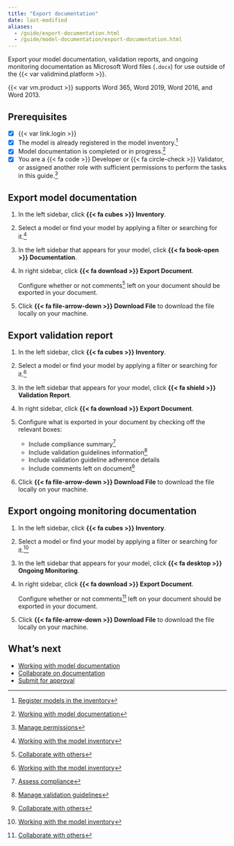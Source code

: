 ```yaml
---
title: "Export documentation"
date: last-modified
aliases:
  - /guide/export-documentation.html
  - /guide/model-documentation/export-documentation.html
---
```


Export your model documentation, validation reports, and ongoing monitoring documentation as Microsoft Word files (`.docx`) for use outside of the {{< var validmind.platform >}}.

::: {.callout}
{{< var vm.product >}} supports Word 365, Word 2019, Word 2016, and Word 2013.
:::


::: {.attn}

## Prerequisites

- [x] {{< var link.login >}}
- [x] The model is already registered in the model inventory.[^1]
- [x] Model documentation is completed or in progress.[^2]
- [x] You are a [{{< fa code >}} Developer]{.bubble} or [{{< fa circle-check >}} Validator]{.bubble}, or assigned another role with sufficient permissions to perform the tasks in this guide.[^3]

:::

## Export model documentation

1. In the left sidebar, click **{{< fa cubes >}} Inventory**.

2. Select a model or find your model by applying a filter or searching for it.[^4]

3. In the left sidebar that appears for your model, click **{{< fa book-open >}} Documentation**.

4. In right sidebar, click **{{< fa download >}} Export Document**.

    Configure whether or not comments[^5] left on your document should be exported in your document.

5. Click **{{< fa file-arrow-down >}} Download File** to download the file locally on your machine.

## Export validation report

1. In the left sidebar, click **{{< fa cubes >}} Inventory**.

2. Select a model or find your model by applying a filter or searching for it.[^6]

3. In the left sidebar that appears for your model, click **{{< fa shield >}} Validation Report**.

4. In right sidebar, click **{{< fa download >}} Export Document**.

5. Configure what is exported in your document by checking off the relevant boxes:

   - Include compliance summary[^7]
   - Include validation guidelines information[^8]
   - Include validation guideline adherence details
   - Include comments left on document[^9]

6. Click **{{< fa file-arrow-down >}} Download File** to download the file locally on your machine.

## Export ongoing monitoring documentation

1. In the left sidebar, click **{{< fa cubes >}} Inventory**.

2. Select a model or find your model by applying a filter or searching for it.[^10]

3. In the left sidebar that appears for your model, click **{{< fa desktop >}} Ongoing Monitoring**.

4. In right sidebar, click **{{< fa download >}} Export Document**.

    Configure whether or not comments[^11] left on your document should be exported in your document.

5. Click **{{< fa file-arrow-down >}} Download File** to download the file locally on your machine.

## What's next

* [Working with model documentation](/guide/model-documentation/working-with-model-documentation.qmd)
* [Collaborate on documentation](/guide/model-documentation/collaborate-with-others.qmd)
* [Submit for approval](/guide/model-documentation/submit-for-approval.qmd)


<!-- FOOTNOTES -->

[^1]: [Register models in the inventory](/guide/model-inventory/register-models-in-inventory.qmd)

[^2]: [Working with model documentation](/guide/model-documentation/working-with-model-documentation.qmd)

[^3]: [Manage permissions](/guide/configuration/manage-permissions.qmd)

[^4]: [Working with the model inventory](/guide/model-inventory/working-with-model-inventory.qmd#search-filter-and-sort-models)

[^5]: [Collaborate with others](/guide/model-documentation/collaborate-with-others.qmd#commenting)

[^6]: [Working with the model inventory](/guide/model-inventory/working-with-model-inventory.qmd#search-filter-and-sort-models)

[^7]: [Assess compliance](/guide/model-validation/assess-compliance.qmd)

[^8]: [Manage validation guidelines](/guide/model-validation/manage-validation-guidelines.qmd)

[^9]: [Collaborate with others](/guide/model-documentation/collaborate-with-others.qmd#commenting)

[^10]: [Working with the model inventory](/guide/model-inventory/working-with-model-inventory.qmd#search-filter-and-sort-models)

[^11]: [Collaborate with others](/guide/model-documentation/collaborate-with-others.qmd#commenting)
